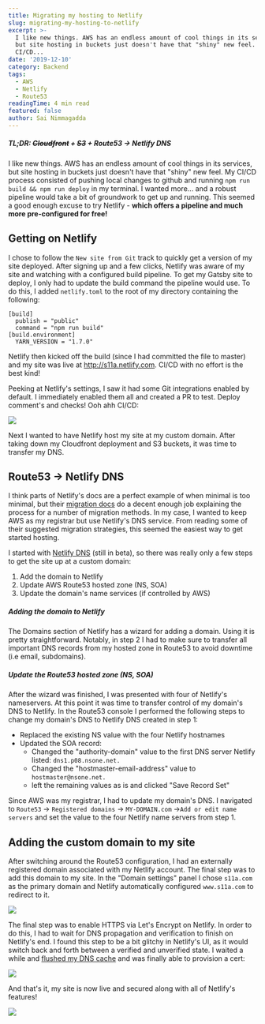 ```yaml
---
title: Migrating my hosting to Netlify
slug: migrating-my-hosting-to-netlify
excerpt: >-
  I like new things. AWS has an endless amount of cool things in its services,
  but site hosting in buckets just doesn't have that "shiny" new feel. My
  CI/CD...
date: '2019-12-10'
category: Backend
tags:
  - AWS
  - Netlify
  - Route53
readingTime: 4 min read
featured: false
author: Sai Nimmagadda
---
```


##### TL;DR: ~~Cloudfront~~ + ~~S3~~ + Route53 -> Netlify DNS

I like new things. AWS has an endless amount of cool things in its services, but site hosting in buckets just doesn't have that "shiny" new feel. My CI/CD process consisted of pushing local changes to github and running `npm run build && npm run deploy` in my terminal. I wanted more... and a robust pipeline would take a bit of groundwork to get up and running. This seemed a good enough excuse to try Netlify - **which offers a pipeline and much more pre-configured for free!**


## Getting on Netlify
I chose to follow the `New site from Git` track to quickly get a version of my site deployed. After signing up and a few clicks, Netlify was aware of my site and watching with a configured build pipeline. To get my Gatsby site to deploy, I only had to update the build command the pipeline would use. To do this, I added `netlify.toml` to the root of my directory containing the following:

```docker
[build]
  publish = "public"
  command = "npm run build"
[build.environment]
  YARN_VERSION = "1.7.0"
  ```

Netlify then kicked off the build (since I had committed the file to master) and my site was live at http://s11a.netlify.com. CI/CD with no effort is the best kind!
  
Peeking at Netlify's settings, I saw it had some Git integrations enabled by default. I immediately enabled them all and created a PR to test. Deploy comment's and checks! Ooh ahh CI/CD:

![](/images/articles/netlifyPR.png)


Next I wanted to have Netlify host my site at my custom domain. After taking down my Cloudfront deployment and S3 buckets, it was time to transfer my DNS.

## Route53 -> Netlify DNS
I think parts of Netlify's docs are a perfect example of when minimal is too minimal, but their [migration docs](https://docs.netlify.com/domains-https/netlify-dns/) do a decent enough job explaining the process for a number of migration methods. In my case, I wanted to keep AWS as my registrar but use Netlify's DNS service. From reading  some of their suggested migration strategies, this seemed the easiest way to get started hosting. 

I started with [Netlify DNS](https://www.netlify.com/blog/2017/12/19/an-easier-way-to-manage-domains-and-dns-on-netlify/) (still in beta), so there was really only a few steps to get the site up at a custom domain:

1. Add the domain to Netlify
2. Update AWS Route53 hosted zone (NS, SOA)
3. Update the domain's name services (if controlled by AWS)

##### Adding the domain to Netlify

The Domains section of Netlify has a wizard for adding a domain. Using it is pretty straightforward. Notably, in step 2 I had to make sure to transfer all important DNS records from my hosted zone in Route53 to avoid downtime (i.e email, subdomains). 

##### Update the Route53 hosted zone (NS, SOA)

After the wizard was finished, I was presented with four of Netlify's nameservers. At this point it was time to transfer control of my domain's DNS to Netlify. In the Route53 console I performed the following steps to change my domain's DNS to Netlify DNS created in step 1:

* Replaced the existing NS value with the four Netlify hostnames
* Updated the SOA record: 
  * Changed the "authority-domain" value to the first DNS server Netlify listed: `dns1.p08.nsone.net.`
  * Changed the "hostmaster-email-address" value to `hostmaster@nsone.net.`
  * left the remaining values as is and clicked "Save Record Set"

Since AWS was my registrar, I had to update my domain's DNS. I navigated to `Route53` -> `Registered domains` -> `MY-DOMAIN.com` ->`Add or edit name servers` and set the value to the four Netlify name servers from step 1.

## Adding the custom domain to my site
After switching around the Route53 configuration, I had an externally registered domain associated with my Netlify account. The final step was to add this domain to my site. In the "Domain settings" panel I chose `s11a.com` as the primary domain and Netlify automatically configured `www.s11a.com` to redirect to it.

![](/images/articles/netlifySiteDomain.png)

The final step was to enable HTTPS via Let's Encrypt on Netlify. In order to do this, I had to wait for DNS propagation and verification to finish on Netlify's end. I found this step to be a bit glitchy in Netlify's UI, as it would switch back and forth between a verified and unverified state. I waited a while and [flushed my DNS cache](https://developers.google.com/speed/public-dns/cache) and was finally able to provision a cert: 

![](/images/articles/netlifyCert.png)

And that's it, my site is now live and secured along with all of Netlify's features!

![](/images/articles/burns.gif)

